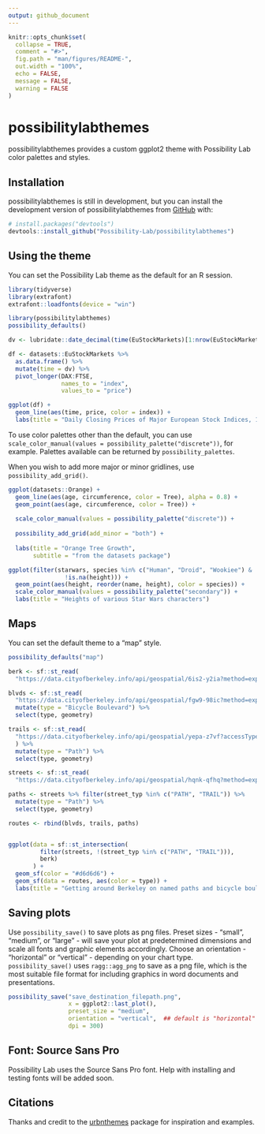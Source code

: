 ```yaml
---
output: github_document
---
```


<!-- README.md is generated from README.Rmd. Please edit that file -->

```r
knitr::opts_chunk$set(
  collapse = TRUE,
  comment = "#>",
  fig.path = "man/figures/README-",
  out.width = "100%",
  echo = FALSE,
  message = FALSE,
  warning = FALSE
)
```

# possibilitylabthemes

<!-- badges: start -->
<!-- badges: end -->

possibilitylabthemes provides a custom ggplot2 theme with Possibility Lab color palettes and styles. 

## Installation

possibilitylabthemes is still in development, but you can 
install the development version of possibilitylabthemes from [GitHub](https://github.com/) with:

``` r
# install.packages("devtools")
devtools::install_github("Possibility-Lab/possibilitylabthemes")
```

## Using the theme

You can set the Possibility Lab theme as the default for an R session. 

```r
library(tidyverse)
library(extrafont)
extrafont::loadfonts(device = "win")

library(possibilitylabthemes)
possibility_defaults()
```

```r
dv <- lubridate::date_decimal(time(EuStockMarkets)[1:nrow(EuStockMarkets)])

df <- datasets::EuStockMarkets %>%
  as.data.frame() %>%
  mutate(time = dv) %>% 
  pivot_longer(DAX:FTSE,
               names_to = "index",
               values_to = "price")
```


```r
ggplot(df) +
  geom_line(aes(time, price, color = index)) +
  labs(title = "Daily Closing Prices of Major European Stock Indices, 1991-1998")
```


To use color palettes other than the default, you can use 
`scale_color_manual(values = possibility_palette("discrete"))`, for example. 
Palettes available can be returned by `possibility_palettes`. 

When you wish to add more major or minor gridlines, use `possibility_add_grid()`.

```r
ggplot(datasets::Orange) +
  geom_line(aes(age, circumference, color = Tree), alpha = 0.8) +
  geom_point(aes(age, circumference, color = Tree)) +
  
  scale_color_manual(values = possibility_palette("discrete")) +
  
  possibility_add_grid(add_minor = "both") +
  
  labs(title = "Orange Tree Growth",
       subtitle = "from the datasets package")
```

```r
ggplot(filter(starwars, species %in% c("Human", "Droid", "Wookiee") &
                !is.na(height))) +
  geom_point(aes(height, reorder(name, height), color = species)) +
  scale_color_manual(values = possibility_palette("secondary")) +
  labs(title = "Heights of various Star Wars characters")
```

## Maps
You can set the default theme to a "map" style.

```r
possibility_defaults("map")

berk <- sf::st_read(
  "https://data.cityofberkeley.info/api/geospatial/6is2-y2ia?method=export&format=GeoJSON")

blvds <- sf::st_read(
  "https://data.cityofberkeley.info/api/geospatial/fgw9-98ic?method=export&format=GeoJSON") %>% 
  mutate(type = "Bicycle Boulevard") %>% 
  select(type, geometry)

trails <- sf::st_read(
  "https://data.cityofberkeley.info/api/geospatial/yepa-z7vf?accessType=DOWNLOAD&method=export&format=GeoJSON"
  ) %>% 
  mutate(type = "Path") %>% 
  select(type, geometry)

streets <- sf::st_read(
  "https://data.cityofberkeley.info/api/geospatial/hqnk-qfhq?method=export&format=GeoJSON")

paths <- streets %>% filter(street_typ %in% c("PATH", "TRAIL")) %>% 
  mutate(type = "Path") %>% 
  select(type, geometry)

routes <- rbind(blvds, trails, paths)


ggplot(data = sf::st_intersection(
         filter(streets, !(street_typ %in% c("PATH", "TRAIL"))),
         berk)
       ) +
  geom_sf(color = "#d6d6d6") +
  geom_sf(data = routes, aes(color = type)) +
  labs(title = "Getting around Berkeley on named paths and bicycle boulevards")

```



## Saving plots

Use `possibility_save()` to save plots as png files. Preset sizes - "small", "medium", 
or "large" - will save your plot at predetermined dimensions and scale all fonts and graphic
elements accordingly. Choose an orientation - "horizontal" or "vertical" - depending 
on your chart type. `possibility_save()` uses `ragg::agg_png` to save as a png file, 
which is the most suitable file format for including graphics in word documents and 
presentations.

```r

possibility_save("save_destination_filepath.png",
                 x = ggplot2::last_plot(),
                 preset_size = "medium",
                 orientation = "vertical",  ## default is "horizontal"
                 dpi = 300) 

```


## Font: Source Sans Pro
Possibility Lab uses the Source Sans Pro font. Help with installing and 
testing fonts will be added soon. 

## Citations
Thanks and credit to the [urbnthemes](https://github.com/UrbanInstitute/urbnthemes) package for inspiration and examples. 
